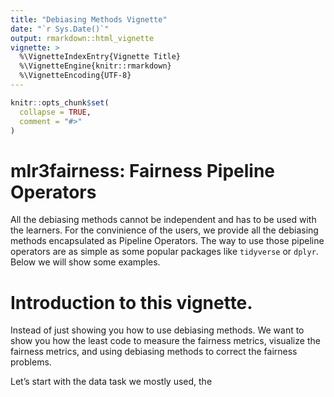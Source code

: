 ```yaml
---
title: "Debiasing Methods Vignette"
date: "`r Sys.Date()`"
output: rmarkdown::html_vignette
vignette: >
  %\VignetteIndexEntry{Vignette Title}
  %\VignetteEngine{knitr::rmarkdown}
  %\VignetteEncoding{UTF-8}
---
```


```r
knitr::opts_chunk$set(
  collapse = TRUE,
  comment = "#>"
)
```

# mlr3fairness: Fairness Pipeline Operators

All the debiasing methods cannot be independent and has to be used with the learners. For the convinience of the users, we provide all the debiasing methods encapsulated as Pipeline Operators. The way to use those pipeline operators are as simple as some popular packages like `tidyverse` or `dplyr`. Below we will show some examples.

# Introduction to this vignette.

Instead of just showing you how to use debiasing methods. We want to show you how the least code to measure the fairness metrics, visualize the fairness metrics, and using debiasing methods to correct the fairness problems.

Let's start with the data task we mostly used, the 
